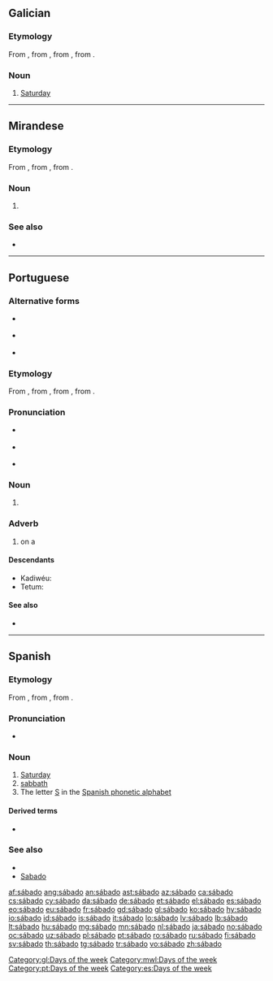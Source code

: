 ==Galician==
{{wikipedia|lang=gl}}

===Etymology===
From {{etyl|roa-opt|gl}} {{term|sabado|lang=roa-opt}}, from {{etyl|EL.|gl}} {{term|sabbatum|lang=la}}, from {{etyl|grc|gl}} {{term|σάββατον||Sabbath|lang=grc}}, from {{etyl|he|gl}} {{term|שַׁבָּת||Sabbath|tr=shabát|lang=he}}.

===Noun===
{{head|gl|noun|g=m}}

# [[Saturday]]

[[Category:gl:Days of the week]]

----

==Mirandese==

===Etymology===
From {{etyl|EL.|mwl}} {{m|la|sabbatum}}, from {{etyl|grc|mwl}} {{m|grc|σάββατον||Sabbath}}, from {{etyl|he|mwl}} {{m|he|שַׁבָּת||Sabbath|tr=shabát}}.

===Noun===
{{mwl-noun|m}}

# {{l|en|Sabbath was the designation for or of the seventh day which is now known as saturday}}

===See also===
* {{list:days of the week/mwl}}

[[Category:mwl:Days of the week]]

----

==Portuguese==

===Alternative forms===
* {{l|pt|sabado}} {{qualifier|obsolete}}
* {{l|pt|sábbado}} {{qualifier|obsolete}}
* {{l|pt|sabbado}} {{qualifier|obsolete}}

===Etymology===
From {{etyl|roa-opt|pt}} {{m|roa-opt|sabado}}, from {{etyl|EL.|pt}} {{m|la|sabbatum}}, from {{etyl|grc|pt}} {{m|grc|σάββατον||Sabbath}}, from {{etyl|he|pt}} {{m|he|שַׁבָּת||Sabbath|tr=shabát}}.

===Pronunciation===
* {{a|Portugal}} {{IPA|/ˈsa.βɐ.ðu/|lang=pt}}
* {{a|Brazil}} {{IPA|/ˈsa.ba.du/|lang=pt}}
* {{hyphenation|sá|ba|do|lang=pt}}

===Noun===
{{pt-noun|m|s}}

# {{l|en|Saturday}}

===Adverb===
{{pt-adv|-}}

# on a {{l|en|Saturday}}

====Descendants====
* Kadiwéu: {{l|kbc|xaabado}}
* Tetum: {{l|tet|loron-sábadu}}

====See also====
* {{list:days of the week/pt}}

[[Category:pt:Days of the week]]

----

==Spanish==

===Etymology===
From {{etyl|EL.|es}} {{m|la|sabbatum}}, from {{etyl|grc|es}} {{m|grc|σάββατον||Sabbath}}, from {{etyl|he|es}} {{m|he|שַׁבָּת||Sabbath|tr=shabát}}.

===Pronunciation===
* {{IPA|/ˈsabado/|[ˈsaβaðo]|lang=es}}

===Noun===
{{es-noun|m|sábados}}

# [[Saturday]]
# [[sabbath]]
# The letter [[S]] in the [[:Appendix:Spanish phonetic alphabet|Spanish phonetic alphabet]]

====Derived terms====
* {{l|es|hacer sábado}}

===See also===
* {{list:days of the week/es}}
* [[Sabado]]

[[Category:es:Days of the week]]

[[af:sábado]]
[[ang:sábado]]
[[an:sábado]]
[[ast:sábado]]
[[az:sábado]]
[[ca:sábado]]
[[cs:sábado]]
[[cy:sábado]]
[[da:sábado]]
[[de:sábado]]
[[et:sábado]]
[[el:sábado]]
[[es:sábado]]
[[eo:sábado]]
[[eu:sábado]]
[[fr:sábado]]
[[gd:sábado]]
[[gl:sábado]]
[[ko:sábado]]
[[hy:sábado]]
[[io:sábado]]
[[id:sábado]]
[[is:sábado]]
[[it:sábado]]
[[lo:sábado]]
[[lv:sábado]]
[[lb:sábado]]
[[lt:sábado]]
[[hu:sábado]]
[[mg:sábado]]
[[mn:sábado]]
[[nl:sábado]]
[[ja:sábado]]
[[no:sábado]]
[[oc:sábado]]
[[uz:sábado]]
[[pl:sábado]]
[[pt:sábado]]
[[ro:sábado]]
[[ru:sábado]]
[[fi:sábado]]
[[sv:sábado]]
[[th:sábado]]
[[tg:sábado]]
[[tr:sábado]]
[[vo:sábado]]
[[zh:sábado]]